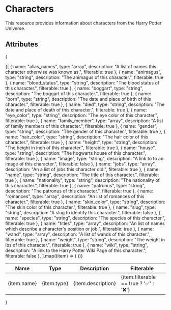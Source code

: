 # Characters
This resource provides information about characters from the Harry Potter Universe.

## Attributes
{
<table>
  <thead>
    <tr>
      <th>Name</th>
      <th>Type</th>
      <th>Description</th>
      <th>Filterable</th>
    </tr>
  </thead>
  <tbody>
    {[
      { name: "alias_names", type: "array", description: "A list of names this character otherwise was known as.", filterable: true },
      { name: "animagus", type: "string", description: "The animagus of this character.", filterable: true },
      { name: "blood_status", type: "string", description: "The blood status of this character.", filterable: true },
      { name: "boggart", type: "string", description: "The boggart of this character.", filterable: true },
      { name: "born", type: "string", description: "The date and place of birth of this character.", filterable: true },
      { name: "died", type: "string", description: "The date and place of death of this character.", filterable: true },
      { name: "eye_color", type: "string", description: "The eye color of this character.", filterable: true },
      { name: "family_member", type: "array", description: "A list of family members of this character.", filterable: true },
      { name: "gender", type: "string", description: "The gender of this character.", filterable: true },
      { name: "hair_color", type: "string", description: "The hair color of this character.", filterable: true },
      { name: "height", type: "string", description: "The height in inch of this character.", filterable: true },
      { name: "house", type: "string", description: "The hogwarts house of this character.", filterable: true },
      { name: "image", type: "string", description: "A link to to an image of this character.", filterable: false },
      { name: "jobs", type: "array", description: "An a list of jobs this character did.", filterable: true },
      { name: "name", type: "string", description: "The title of this character.", filterable: true },
      { name: "nationality", type: "string", description: "The nationality of this character.", filterable: true },
      { name: "patronus", type: "string", description: "The patronus of this character.", filterable: true },
      { name: "romances", type: "array", description: "An list of romances of this character.", filterable: true },
      { name: "skin_color", type: "string", description: "The skin color of this character.", filterable: true },
      { name: "slug", type: "string", description: "A slug to identify this character.", filterable: false },
      { name: "species", type: "string", description: "The species of this character.", filterable: true },
      { name: "titles", type: "array", description: "An list of names which describe a character's position or job.", filterable: true },
      { name: "wand", type: "array", description: "A list of wands of this character.", filterable: true },
      { name: "weight", type: "string", description: "The weight in lbs of this character.", filterable: true },
      { name: "wiki", type: "string", description: "A link to the Harry Potter Wiki Page of this character.", filterable: false },
    ].map((item) => (
      <tr key={item.name}>
        <td>{item.name}</td>
        <td>{item.type}</td>
        <td>{item.description}</td>
        <td>{item.filterable == true ? '✅' : '❌'}</td>
      </tr>
    ))}

  </tbody>
</table>
}
